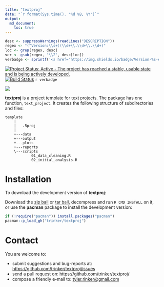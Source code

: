 ```yaml
---
title: "textproj"
date: "`r format(Sys.time(), '%d %B, %Y')`"
output:
  md_document:
    toc: true      
---
```


```r
desc <- suppressWarnings(readLines("DESCRIPTION"))
regex <- "(^Version:\\s+)(\\d+\\.\\d+\\.\\d+)"
loc <- grep(regex, desc)
ver <- gsub(regex, "\\2", desc[loc])
verbadge <- sprintf('<a href="https://img.shields.io/badge/Version-%s-orange.svg"><img src="https://img.shields.io/badge/Version-%s-orange.svg" alt="Version"/></a></p>', ver, ver)
````

[![Project Status: Active - The project has reached a stable, usable state and is being actively developed.](http://www.repostatus.org/badges/latest/active.svg)](http://www.repostatus.org/#active)
[![Build Status](https://travis-ci.org/trinker/textproj.svg?branch=master)](https://travis-ci.org/trinker/textproj)
`r verbadge`

![](tools/textproj_logo/r_textproj.png)

**textproj** is a project template for text projects.  The package has one function, `text_project`.  It creates the following structure of subdirectories and files:


```
template
    |
    |   .Rproj
    |   
    +---data
    +---output
    +---plots
    +---reports
    \---scripts
            01_data_cleaning.R
            02_initial_analysis.R
```
# Installation

To download the development version of **textproj**:

Download the [zip ball](https://github.com/trinker/textproj/zipball/master) or [tar ball](https://github.com/trinker/textproj/tarball/master), decompress and run `R CMD INSTALL` on it, or use the **pacman** package to install the development version:

```r
if (!require("pacman")) install.packages("pacman")
pacman::p_load_gh("trinker/textproj")
```

# Contact

You are welcome to:    

- submit suggestions and bug-reports at: <https://github.com/trinker/textproj/issues>       
- send a pull request on: <https://github.com/trinker/textproj/>    
- compose a friendly e-mail to: <tyler.rinker@gmail.com>    
